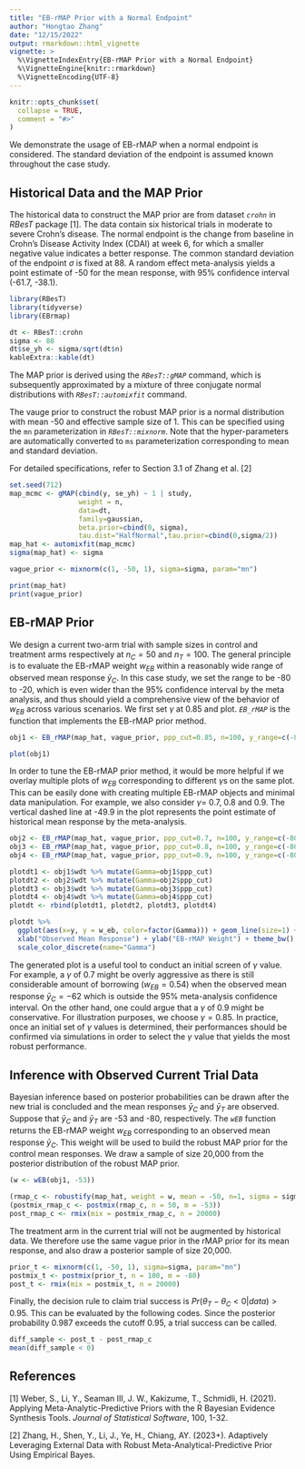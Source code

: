 ```yaml
---
title: "EB-rMAP Prior with a Normal Endpoint"
author: "Hongtao Zhang"
date: "12/15/2022"
output: rmarkdown::html_vignette
vignette: >
  %\VignetteIndexEntry{EB-rMAP Prior with a Normal Endpoint}
  %\VignetteEngine{knitr::rmarkdown}
  %\VignetteEncoding{UTF-8}
---
```


```r
knitr::opts_chunk$set(
  collapse = TRUE,
  comment = "#>"
)
```

We demonstrate the usage of EB-rMAP when a normal endpoint is considered. The standard deviation of the endpoint is assumed known throughout the case study. 

## Historical Data and the MAP Prior
The historical data to construct the MAP prior are from dataset *`crohn`* in *RBesT* package [1]. The data contain six historical trials in moderate to severe Crohn's disease. The normal endpoint is the change from baseline in Crohn's Disease Activity Index (CDAI) at week 6, for which a smaller negative value indicates a better response. The common standard deviation of the endpoint $\sigma$ is fixed at 88. A random effect meta-analysis yields a point estimate of -50 for the mean response, with 95\% confidence interval (-61.7, -38.1). 
```r
library(RBesT)
library(tidyverse)
library(EBrmap)

dt <- RBesT::crohn
sigma <- 88
dt$se_yh <- sigma/sqrt(dt$n)
kableExtra::kable(dt)
```

The MAP prior is derived using the *`RBesT::gMAP`* command, which is subsequently approximated by a mixture of three conjugate normal distributions with *`RBesT::automixfit`* command. 

The vauge prior to construct the robust MAP prior is a normal distribution with mean -50 and effective sample size of 1. This can be specified using the `mn` parameterization in *`RBesT::mixnorm`*. Note that the hyper-parameters are automatically converted to `ms` parameterization corresponding to mean and standard deviation. 

For detailed specifications, refer to Section 3.1 of Zhang et al. [2] 
```r
set.seed(712)
map_mcmc <- gMAP(cbind(y, se_yh) ~ 1 | study,
                 weight = n,
                 data=dt,
                 family=gaussian,
                 beta.prior=cbind(0, sigma),
                 tau.dist="HalfNormal",tau.prior=cbind(0,sigma/2))
map_hat <- automixfit(map_mcmc)
sigma(map_hat) <- sigma

vague_prior <- mixnorm(c(1, -50, 1), sigma=sigma, param="mn")

print(map_hat)
print(vague_prior)
```

## EB-rMAP Prior
We design a current two-arm trial with sample sizes in control and treatment arms respectively at $n_C=50$ and $n_T=100$. The general principle is to evaluate the EB-rMAP weight $w_{EB}$ within a reasonably wide range of observed mean response $\bar{y}_C$. In this case study, we set the range to be -80 to -20, which is even wider than the 95% confidence interval by the meta analysis, and thus should yield a comprehensive view of the behavior of $w_{EB}$ across various scenarios. We first set $\gamma$ at 0.85 and plot. *`EB_rMAP`* is the function that implements the EB-rMAP prior method. 
```r
obj1 <- EB_rMAP(map_hat, vague_prior, ppp_cut=0.85, n=100, y_range=c(-80, -20))
```
```r
plot(obj1)
```

In order to tune the EB-rMAP prior method, it would be more helpful if we overlay multiple plots of $w_{EB}$ corresponding to different $\gamma$s on the same plot. This can be easily done with creating multiple EB-rMAP objects and minimal data manipulation. For example, we also consider $\gamma=$ 0.7, 0.8 and 0.9. The vertical dashed line at -49.9 in the plot represents the point estimate of historical mean response by the meta-analysis. 
```r
obj2 <- EB_rMAP(map_hat, vague_prior, ppp_cut=0.7, n=100, y_range=c(-80, -20))
obj3 <- EB_rMAP(map_hat, vague_prior, ppp_cut=0.8, n=100, y_range=c(-80, -20))
obj4 <- EB_rMAP(map_hat, vague_prior, ppp_cut=0.9, n=100, y_range=c(-80, -20))

plotdt1 <- obj1$wdt %>% mutate(Gamma=obj1$ppp_cut)
plotdt2 <- obj2$wdt %>% mutate(Gamma=obj2$ppp_cut)
plotdt3 <- obj3$wdt %>% mutate(Gamma=obj3$ppp_cut)
plotdt4 <- obj4$wdt %>% mutate(Gamma=obj4$ppp_cut)
plotdt <- rbind(plotdt1, plotdt2, plotdt3, plotdt4)
```
```r
plotdt %>% 
  ggplot(aes(x=y, y = w_eb, color=factor(Gamma))) + geom_line(size=1) + geom_vline(xintercept=-49.9, linetype="dashed") +
  xlab("Observed Mean Response") + ylab("EB-rMAP Weight") + theme_bw() + 
  scale_color_discrete(name="Gamma")
```

The generated plot is a useful tool to conduct an initial screen of $\gamma$ value. For example, a $\gamma$ of 0.7 might be overly aggressive as there is still considerable amount of borrowing ($w_{EB}=0.54$) when the observed mean response $\bar{y}_C = -62$ which is outside the 95% meta-analysis confidence interval. On the other hand, one could argue that a $\gamma$ of 0.9 might be conservative. For illustration purposes, we choose $\gamma=0.85$. In practice, once an initial set of $\gamma$ values is determined, their performances should be confirmed via simulations in order to select the $\gamma$ value that yields the most robust performance. 

## Inference with Observed Current Trial Data
Bayesian inference based on posterior probabilities can be drawn after the new trial is concluded and the mean responses $\bar{y}_C$ and $\bar{y}_T$ are observed. Suppose that $\bar{y}_C$ and $\bar{y}_T$ are -53 and -80, respectively. The *`wEB`* function returns the EB-rMAP weight $w_{EB}$ corresponding to an observed mean response $\bar{y}_C$. This weight will be used to build the robust MAP prior for the control mean responses. We draw a sample of size 20,000 from the posterior distribution of the robust MAP prior. 
```r
(w <- wEB(obj1, -53))

(rmap_c <- robustify(map_hat, weight = w, mean = -50, n=1, sigma = sigma))
(postmix_rmap_c <- postmix(rmap_c, n = 50, m = -53))
post_rmap_c <- rmix(mix = postmix_rmap_c, n = 20000)
```

The treatment arm in the current trial will not be augmented by historical data. We therefore use the same vague prior in the rMAP prior for its mean response, and also draw a posterior sample of size 20,000. 
```r
prior_t <- mixnorm(c(1, -50, 1), sigma=sigma, param="mn")
postmix_t <- postmix(prior_t, n = 100, m = -80)
post_t <- rmix(mix = postmix_t, n = 20000)
```

Finally, the decision rule to claim trial success is $Pr(\theta_T-\theta_C<0|data)>0.95$. This can be evaluated by the following codes. Since the posterior probability 0.987 exceeds the cutoff 0.95, a trial success can be called. 
```r
diff_sample <- post_t - post_rmap_c
mean(diff_sample < 0)
```

## References
[1] Weber, S., Li, Y., Seaman III, J. W., Kakizume, T., Schmidli, H. (2021). Applying Meta-Analytic-Predictive Priors with the R Bayesian Evidence Synthesis Tools. *Journal of Statistical Software*, 100, 1-32.

[2] Zhang, H., Shen, Y., Li, J., Ye, H., Chiang, AY. (2023+). Adaptively Leveraging External Data with Robust Meta-Analytical-Predictive Prior Using Empirical Bayes. 
